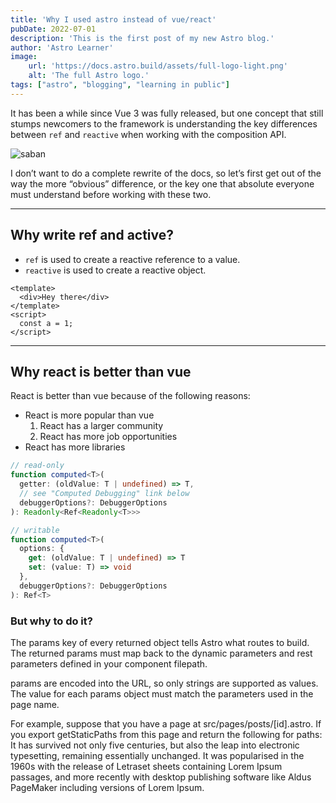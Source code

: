 ```yaml
---
title: 'Why I used astro instead of vue/react'
pubDate: 2022-07-01
description: 'This is the first post of my new Astro blog.'
author: 'Astro Learner'
image:
    url: 'https://docs.astro.build/assets/full-logo-light.png'
    alt: 'The full Astro logo.'
tags: ["astro", "blogging", "learning in public"]
---
```


It has been a while since Vue 3 was fully released, but one concept that still stumps newcomers to the framework is understanding the key differences between `ref` and `reactive` when working with the composition API.

<Image src="https://zerodha.tech/static/images/bnf-veto-rejection.png" inferSize alt="saban" class="my-4" />


I don’t want to do a complete rewrite of the docs, so let’s first get out of the way the more “obvious” difference, or the key one that absolute everyone must understand before working with these two.

<hr class="my-5" />

## Why write ref and active?

 - `ref` is used to create a reactive reference to a value.
 - `reactive` is used to create a reactive object. 

```vue title='/src/components/HelloWorld.vue'
<template>
  <div>Hey there</div>
</template>
<script>
  const a = 1;
</script>
```

<hr class="my-5" />


## Why react is better than vue

React is better than vue because of the following reasons:
 - React is more popular than vue
    1. React has a larger community
    2. React has more job opportunities
 - React has more libraries

```ts title="/some.ts"
// read-only
function computed<T>(
  getter: (oldValue: T | undefined) => T,
  // see "Computed Debugging" link below
  debuggerOptions?: DebuggerOptions
): Readonly<Ref<Readonly<T>>>

// writable
function computed<T>(
  options: {
    get: (oldValue: T | undefined) => T
    set: (value: T) => void
  },
  debuggerOptions?: DebuggerOptions
): Ref<T>
```

### But why to do it?

The params key of every returned object tells Astro what routes to build. The returned params must map back to the dynamic parameters and rest parameters defined in your component filepath.

params are encoded into the URL, so only strings are supported as values. The value for each params object must match the parameters used in the page name.

For example, suppose that you have a page at src/pages/posts/[id].astro. If you export getStaticPaths from this page and return the following for paths:
It has survived not only five centuries, but also the leap into electronic typesetting, remaining essentially unchanged. It was popularised in the 1960s with the release of Letraset sheets containing Lorem Ipsum passages, and more recently with desktop publishing software like Aldus PageMaker including versions of Lorem Ipsum.